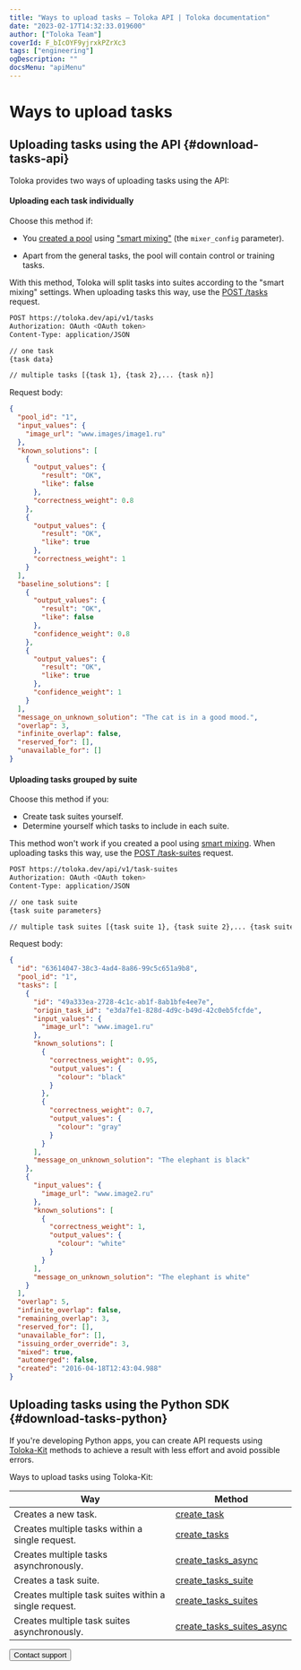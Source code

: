 ```yaml
---
title: "Ways to upload tasks — Toloka API | Toloka documentation"
date: "2023-02-17T14:32:33.019600"
author: ["Toloka Team"]
coverId: F_bIcOYF9yjrxkPZrXc3
tags: ["engineering"]
ogDescription: ""
docsMenu: "apiMenu"
---
```



# Ways to upload tasks

<Announce/>

## Uploading tasks using the API {#download-tasks-api}

Toloka provides two ways of uploading tasks using the API:

#### Uploading each task individually

Choose this method if:

- You [created a pool](/docs/api/create-pool) using ["smart mixing"](/docs/guide/distribute-tasks-by-pages#distribute-tasks-by-pages__smart-mixing) (the `mixer_config` parameter).

- Apart from the general tasks, the pool will contain control or training tasks.

With this method, Toloka will split tasks into suites according to the "smart mixing" settings. When uploading tasks this way, use the [POST /tasks](/docs/api/create-task) request.

<Cut title="Sample request">

```bash
POST https://toloka.dev/api/v1/tasks
Authorization: OAuth <OAuth token>
Content-Type: application/JSON

// one task
{task data}

// multiple tasks [{task 1}, {task 2},... {task n}]
```

Request body:

```json
{
  "pool_id": "1",
  "input_values": {
    "image_url": "www.images/image1.ru"
  },
  "known_solutions": [
    {
      "output_values": {
        "result": "OK",
        "like": false
      },
      "correctness_weight": 0.8
    },
    {
      "output_values": {
        "result": "OK",
        "like": true
      },
      "correctness_weight": 1
    }
  ],
  "baseline_solutions": [
    {
      "output_values": {
        "result": "OK",
        "like": false
      },
      "confidence_weight": 0.8
    },
    {
      "output_values": {
        "result": "OK",
        "like": true
      },
      "confidence_weight": 1
    }
  ],
  "message_on_unknown_solution": "The cat is in a good mood.",
  "overlap": 3,
  "infinite_overlap": false,
  "reserved_for": [],
  "unavailable_for": []
}
```

</Cut>

#### Uploading tasks grouped by suite

Choose this method if you:

- Create task suites yourself.
- Determine yourself which tasks to include in each suite.

This method won't work if you created a pool using [smart mixing](/docs/guide/distribute-tasks-by-pages#distribute-tasks-by-pages__smart-mixing). When uploading tasks this way, use the [POST /task-suites](/docs/api/create-task-suite) request.

<Cut title="Sample request">

```bash
POST https://toloka.dev/api/v1/task-suites
Authorization: OAuth <OAuth token>
Content-Type: application/JSON

// one task suite
{task suite parameters}

// multiple task suites [{task suite 1}, {task suite 2},... {task suite N}]
```

Request body:

```json
{
  "id": "63614047-38c3-4ad4-8a86-99c5c651a9b8",
  "pool_id": "1",
  "tasks": [
    {
      "id": "49a333ea-2728-4c1c-ab1f-8ab1bfe4ee7e",
      "origin_task_id": "e3da7fe1-828d-4d9c-b49d-42c0eb5fcfde",
      "input_values": {
        "image_url": "www.image1.ru"
      },
      "known_solutions": [
        {
          "correctness_weight": 0.95,
          "output_values": {
            "colour": "black"
          }
        },
        {
          "correctness_weight": 0.7,
          "output_values": {
            "colour": "gray"
          }
        }
      ],
      "message_on_unknown_solution": "The elephant is black"
    },
    {
      "input_values": {
        "image_url": "www.image2.ru"
      },
      "known_solutions": [
        {
          "correctness_weight": 1,
          "output_values": {
            "colour": "white"
          }
        }
      ],
      "message_on_unknown_solution": "The elephant is white"
    }
  ],
  "overlap": 5,
  "infinite_overlap": false,
  "remaining_overlap": 3,
  "reserved_for": [],
  "unavailable_for": [],
  "issuing_order_override": 3,
  "mixed": true,
  "automerged": false,
  "created": "2016-04-18T12:43:04.988"
}
```

</Cut>

## Uploading tasks using the Python SDK {#download-tasks-python}

If you're developing Python apps, you can create API requests using [Toloka-Kit](/docs/toloka-kit/) methods to achieve a result with less effort and avoid possible errors.

Ways to upload tasks using Toloka-Kit:

Way | Method
----- | -----
Creates a new task. | [create_task](/docs/toloka-kit/reference/toloka.client.TolokaClient.create_task)
Creates multiple tasks within a single request. | [create_tasks](/docs/toloka-kit/reference/toloka.client.TolokaClient.create_tasks)
Creates multiple tasks asynchronously. | [create_tasks_async](/docs/toloka-kit/reference/toloka.client.TolokaClient.create_tasks_async)
Creates a task suite. | [create_tasks_suite](/docs/toloka-kit/reference/toloka.client.TolokaClient.create_task_suite)
Creates multiple task suites within a single request. | [create_tasks_suites](/docs/toloka-kit/reference/toloka.client.TolokaClient.create_task_suites)
Creates multiple task suites asynchronously. | [create_tasks_suites_async](/docs/toloka-kit/reference/toloka.client.TolokaClient.create_task_suites_async)

<Button themeColor="light" view="default" size="l" type="link" url="/docs/guide/troubleshooting/support?form-source=api-upload-tasks">Contact support</Button>
